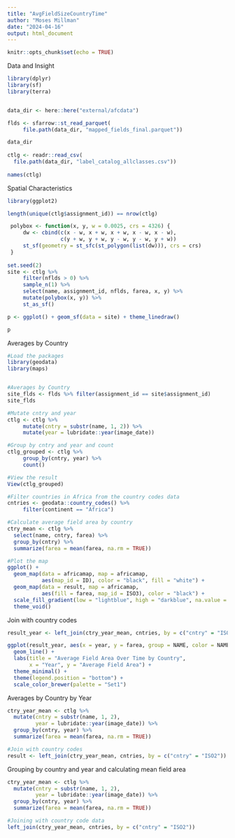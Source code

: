 ```yaml
---
title: "AvgFieldSizeCountryTime"
author: "Moses Millman"
date: "2024-04-16"
output: html_document
---
```


```r
knitr::opts_chunk$set(echo = TRUE)
```

Data and Insight

```r
library(dplyr)
library(sf)
library(terra)


data_dir <- here::here("external/afcdata")

flds <- sfarrow::st_read_parquet(
     file.path(data_dir, "mapped_fields_final.parquet"))

data_dir
   
ctlg <- readr::read_csv(
  file.path(data_dir, "label_catalog_allclasses.csv"))
  
names(ctlg)
```

Spatial Characteristics

```r
library(ggplot2)

length(unique(ctlg$assignment_id)) == nrow(ctlg)

 polybox <- function(x, y, w = 0.0025, crs = 4326) {
     dw <- cbind(c(x - w, x + w, x + w, x - w, x - w),
                 c(y + w, y + w, y - w, y - w, y + w))
     st_sf(geometry = st_sfc(st_polygon(list(dw))), crs = crs)
 }
 
set.seed(2)
site <- ctlg %>%
     filter(nflds > 0) %>%
     sample_n(1) %>%
     select(name, assignment_id, nflds, farea, x, y) %>%
     mutate(polybox(x, y)) %>%
     st_as_sf()

p <- ggplot() + geom_sf(data = site) + theme_linedraw()

p
```

Averages by Country

```r
#Load the packages
library(geodata)
library(maps)


#Averages by Country
site_flds <- flds %>% filter(assignment_id == site$assignment_id)
site_flds

#Mutate cntry and year
ctlg <- ctlg %>%
     mutate(cntry = substr(name, 1, 2)) %>%  
     mutate(year = lubridate::year(image_date)) 

#Group by cntry and year and count
ctlg_grouped <- ctlg %>%
     group_by(cntry, year) %>%
     count() 

#View the result
View(ctlg_grouped)

#Filter countries in Africa from the country codes data
cntries <- geodata::country_codes() %>%
     filter(continent == "Africa")

#Calculate average field area by country
ctry_mean <- ctlg %>%
  select(name, cntry, farea) %>%
  group_by(cntry) %>%
  summarize(farea = mean(farea, na.rm = TRUE))

#Plot the map
ggplot() +
  geom_map(data = africamap, map = africamap,
           aes(map_id = ID), color = "black", fill = "white") +
  geom_map(data = result, map = africamap,
           aes(fill = farea, map_id = ISO3), color = "black") +
  scale_fill_gradient(low = "lightblue", high = "darkblue", na.value = "grey") +
  theme_void()
```

Join with country codes

```r
result_year <- left_join(ctry_year_mean, cntries, by = c("cntry" = "ISO2"))

ggplot(result_year, aes(x = year, y = farea, group = NAME, color = NAME)) +
  geom_line() +
  labs(title = "Average Field Area Over Time by Country",
       x = "Year", y = "Average Field Area") +
  theme_minimal() +
  theme(legend.position = "bottom") +
  scale_color_brewer(palette = "Set1")
```

Averages by Country by Year

```r
ctry_year_mean <- ctlg %>%
  mutate(cntry = substr(name, 1, 2),
         year = lubridate::year(image_date)) %>%
  group_by(cntry, year) %>%
  summarize(farea = mean(farea, na.rm = TRUE))

#Join with country codes
result <- left_join(ctry_year_mean, cntries, by = c("cntry" = "ISO2"))
```

Grouping by country and year and calculating mean field area

```r
ctry_year_mean <- ctlg %>%
  mutate(cntry = substr(name, 1, 2),
         year = lubridate::year(image_date)) %>%
  group_by(cntry, year) %>%
  summarize(farea = mean(farea, na.rm = TRUE))

#Joining with country code data
left_join(ctry_year_mean, cntries, by = c("cntry" = "ISO2"))
```
